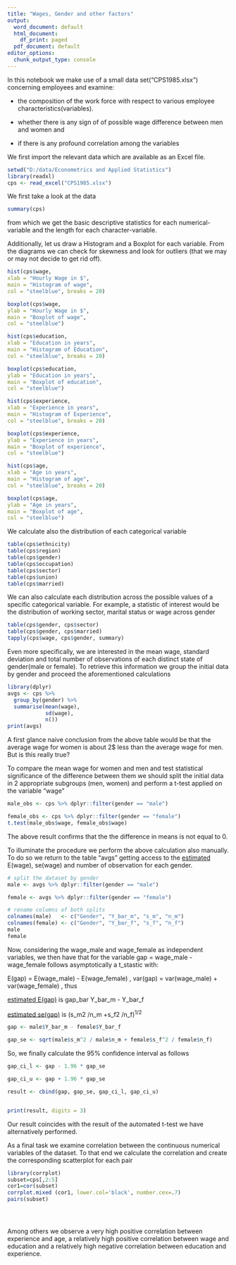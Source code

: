 ---
title: "Wages, Gender and other factors"
output:
  word_document: default
  html_document:
    df_print: paged
  pdf_document: default
editor_options:
  chunk_output_type: console
---

In this notebook we make use of a small data set("CPS1985.xlsx") concerning employees and examine:

-   the composition of the work force with respect to various employee characteristics(variables).

-   whether there is any sign of of possible wage difference between men and women and

-   if there is any profound correlation among the variables

We first import the relevant data which are available as an Excel file.

```{r}
setwd("D:/data/Econometrics and Applied Statistics")
library(readxl)
cps <- read_excel("CPS1985.xlsx")
```

We first take a look at the data

```{r}
summary(cps)
```

from which we get the basic descriptive statistics for each numerical-variable and the length for each character-variable.

Additionally, let us draw a Histogram and a Boxplot for each variable. From the diagrams we can check for skewness and look for outliers (that we may or may not decide to get rid off).

```{r}
hist(cps$wage,
xlab = "Hourly Wage in $",
main = "Histogram of wage",
col = "steelblue", breaks = 20)

boxplot(cps$wage,
ylab = "Hourly Wage in $",
main = "Boxplot of wage",
col = "steelblue")

hist(cps$education,
xlab = "Education in years",
main = "Histogram of Education",
col = "steelblue", breaks = 20)

boxplot(cps$education,
ylab = "Education in years",
main = "Boxplot of education",
col = "steelblue")

hist(cps$experience,
xlab = "Experience in years",
main = "Histogram of Experience",
col = "steelblue", breaks = 20)

boxplot(cps$experience,
ylab = "Experience in years",
main = "Boxplot of experience",
col = "steelblue")

hist(cps$age,
xlab = "Age in years",
main = "Histogram of age",
col = "steelblue", breaks = 20)

boxplot(cps$age,
ylab = "Age in years",
main = "Boxplot of age",
col = "steelblue")
```

We calculate also the distribution of each categorical variable

```{r}
table(cps$ethnicity)
table(cps$region)
table(cps$gender)
table(cps$occupation)
table(cps$sector)
table(cps$union)
table(cps$married)
```

We can also calculate each distribution across the possible values of a specific categorical variable. For example, a statistic of interest would be the distribution of working sector, marital status or wage across gender

```{r}
table(cps$gender, cps$sector)
table(cps$gender, cps$married)
tapply(cps$wage, cps$gender, summary)
```

Even more specifically, we are interested in the mean wage, standard deviation and total number of observations of each distinct state of gender(male or female). To retrieve this information we group the initial data by gender and proceed the aforementioned calculations

```{r message=FALSE}
library(dplyr)
avgs <- cps %>% 
  group_by(gender) %>% 
  summarise(mean(wage), 
            sd(wage), 
            n())
print(avgs)
```

A first glance naive conclusion from the above table would be that the average wage for women is about 2\$ less than the average wage for men. But is this really true?

To compare the mean wage for women and men and test statistical significance of the difference between them we should split the initial data in 2 appropriate subgroups (men, women) and perform a t-test applied on the variable "wage"

```{r}
male_obs <- cps %>% dplyr::filter(gender == "male") 

female_obs <- cps %>% dplyr::filter(gender == "female")
t.test(male_obs$wage, female_obs$wage)
```

The above result confirms that the the difference in means is not equal to 0.

To illuminate the procedure we perform the above calculation also manually. To do so we return to the table "avgs" getting access to the [estimated]{.underline} E(wage), se(wage) and number of observation for each gender.

```{r}

# split the dataset by gender
male <- avgs %>% dplyr::filter(gender == "male") 

female <- avgs %>% dplyr::filter(gender == "female")

# rename columns of both splits
colnames(male)   <- c("Gender", "Y_bar_m", "s_m", "n_m")
colnames(female) <- c("Gender", "Y_bar_f", "s_f", "n_f")
male
female
```

Now, considering the wage_male and wage_female as independent variables, we then have that for the variable gap = wage_male - wage_female follows asymptotically a t_stastic with:

E(gap) = E(wage_male) - E(wage_female) , var(gap) = var(wage_male) + var(wage_female) , thus

[estimated E(gap)]{.underline} is gap_bar Y_bar_m - Y_bar_f

[estimated se(gap)]{.underline} is (s_m2 /n_m +s_f2 /n_f)^1/2^

```{r}
gap <- male$Y_bar_m - female$Y_bar_f

gap_se <- sqrt(male$s_m^2 / male$n_m + female$s_f^2 / female$n_f)


```

So, we finally calculate the 95% confidence interval as follows

```{r}
gap_ci_l <- gap - 1.96 * gap_se

gap_ci_u <- gap + 1.96 * gap_se

result <- cbind(gap, gap_se, gap_ci_l, gap_ci_u)


print(result, digits = 3)
```

Our result coincides with the result of the automated t-test we have alternatively performed.

As a final task we examine correlation between the continuous numerical variables of the dataset. To that end we calculate the correlation and create the corresponding scatterplot for each pair

```{r}
library(corrplot)
subset=cps[,2:5]
cor1=cor(subset)
corrplot.mixed (cor1, lower.col='black', number.cex=.7)
pairs(subset)





```

Among others we observe a very high positive correlation between experience and age, a relatively high positive correlation between wage and education and a relatively high negative correlation between education and experience.
